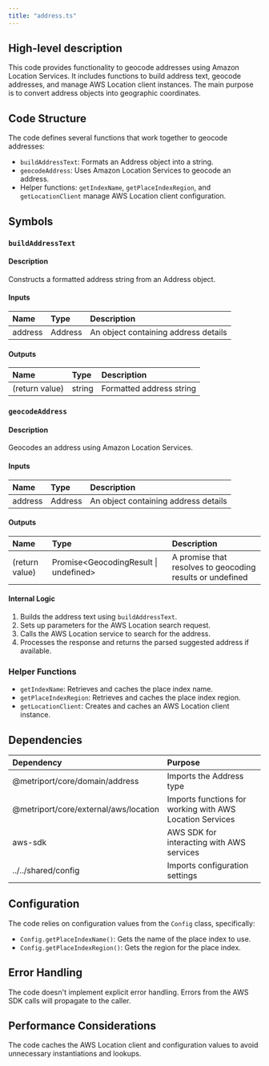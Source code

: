 ```yaml
---
title: "address.ts"
---
```


## High-level description
This code provides functionality to geocode addresses using Amazon Location Services. It includes functions to build address text, geocode addresses, and manage AWS Location client instances. The main purpose is to convert address objects into geographic coordinates.

## Code Structure
The code defines several functions that work together to geocode addresses:
- `buildAddressText`: Formats an Address object into a string.
- `geocodeAddress`: Uses Amazon Location Services to geocode an address.
- Helper functions: `getIndexName`, `getPlaceIndexRegion`, and `getLocationClient` manage AWS Location client configuration.

## Symbols

### `buildAddressText`
#### Description
Constructs a formatted address string from an Address object.

#### Inputs
| Name | Type | Description |
|:-----|:-----|:------------|
| address | Address | An object containing address details |

#### Outputs
| Name | Type | Description |
|:-----|:-----|:------------|
| (return value) | string | Formatted address string |

### `geocodeAddress`
#### Description
Geocodes an address using Amazon Location Services.

#### Inputs
| Name | Type | Description |
|:-----|:-----|:------------|
| address | Address | An object containing address details |

#### Outputs
| Name | Type | Description |
|:-----|:-----|:------------|
| (return value) | Promise&lt;GeocodingResult \| undefined&gt; | A promise that resolves to geocoding results or undefined |

#### Internal Logic
1. Builds the address text using `buildAddressText`.
2. Sets up parameters for the AWS Location search request.
3. Calls the AWS Location service to search for the address.
4. Processes the response and returns the parsed suggested address if available.

### Helper Functions
- `getIndexName`: Retrieves and caches the place index name.
- `getPlaceIndexRegion`: Retrieves and caches the place index region.
- `getLocationClient`: Creates and caches an AWS Location client instance.

## Dependencies
| Dependency | Purpose |
|:-----------|:--------|
| @metriport/core/domain/address | Imports the Address type |
| @metriport/core/external/aws/location | Imports functions for working with AWS Location Services |
| aws-sdk | AWS SDK for interacting with AWS services |
| ../../shared/config | Imports configuration settings |

## Configuration
The code relies on configuration values from the `Config` class, specifically:
- `Config.getPlaceIndexName()`: Gets the name of the place index to use.
- `Config.getPlaceIndexRegion()`: Gets the region for the place index.

## Error Handling
The code doesn't implement explicit error handling. Errors from the AWS SDK calls will propagate to the caller.

## Performance Considerations
The code caches the AWS Location client and configuration values to avoid unnecessary instantiations and lookups.